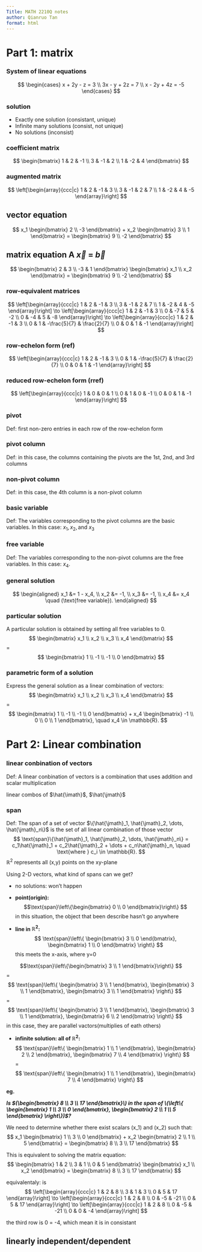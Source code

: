 ```yaml
---
Title: MATH 2210Q notes
author: Qianruo Tan
format: html
---
```

# Part 1: matrix

### System of linear equations
$$
\begin{cases}
x + 2y - z = 3 \\
3x - y + 2z = 7 \\
x - 2y + 4z = -5
\end{cases}
$$

### solution
- Exactly one solution (consistant, unique)
- Infinite many solutions (consist, not unique)
- No solutions (inconsist)

### coefficient matrix
$$
\begin{bmatrix}
1 & 2 & -1 \\
3 & -1 & 2 \\
1 & -2 & 4
\end{bmatrix}
$$

### augmented matrix
$$
\left[\begin{array}{ccc|c}
1 & 2 & -1 & 3 \\
3 & -1 & 2 & 7 \\
1 & -2 & 4 & -5
\end{array}\right]
$$

## vector equation
$$
x_1 
\begin{bmatrix} 
2 \\ 
-3 
\end{bmatrix} 
+ x_2 
\begin{bmatrix} 
3 \\ 
1 
\end{bmatrix} 
= 
\begin{bmatrix} 
9 \\ 
-2 
\end{bmatrix}
$$



## matrix equation A $\vec{x}$ = $\vec{b}$
$$
\begin{bmatrix} 
2 & 3 \\ 
-3 & 1 
\end{bmatrix} 
\begin{bmatrix} 
x_1 \\ 
x_2 
\end{bmatrix} 
=
\begin{bmatrix} 
9 \\ 
-2 
\end{bmatrix}
$$

### row-equivalent matrices
$$
\left[\begin{array}{ccc|c}
1 & 2 & -1 & 3 \\
3 & -1 & 2 & 7 \\
1 & -2 & 4 & -5
\end{array}\right]
\to
\left[\begin{array}{ccc|c}
1 & 2 & -1 & 3 \\
0 & -7 & 5 & -2 \\
0 & -4 & 5 & -8
\end{array}\right]
\to
\left[\begin{array}{ccc|c}
1 & 2 & -1 & 3 \\
0 & 1 & -\frac{5}{7} & \frac{2}{7} \\
0 & 0 & 1 & -1
\end{array}\right]
$$

### row-echelon form (ref)
$$
\left[\begin{array}{ccc|c}
1 & 2 & -1 & 3 \\
0 & 1 & -\frac{5}{7} & \frac{2}{7} \\
0 & 0 & 1 & -1
\end{array}\right]
$$

### reduced row-echelon form (rref)
$$
\left[\begin{array}{ccc|c}
1 & 0 & 0 & 1 \\
0 & 1 & 0 & -1 \\
0 & 0 & 1 & -1
\end{array}\right]
$$

### pivot
Def: first non-zero entries in each row of the row-echelon form

### pivot column
Def: in this case, the columns containing the pivots are the 1st, 2nd, and 3rd columns

### non-pivot column
Def: in this case, the 4th column is a non-pivot column

### basic variable
Def: The variables corresponding to the pivot columns are the basic variables. In this case: $x_1, x_2, \text{and } x_3$

### free variable
Def: The variables corresponding to the non-pivot columns are the free variables. In this case: $x_4$.

### general solution
$$
\begin{aligned}
x_1 &= 1 - x_4, \\
x_2 &= -1, \\
x_3 &= -1, \\
x_4 &= x_4 \quad (\text{free variable}).
\end{aligned}
$$

### particular solution
A particular solution is obtained by setting all free variables to 0.
$$
\begin{bmatrix}
x_1 \\ x_2 \\ x_3 \\ x_4
\end{bmatrix}
$$
=
$$
\begin{bmatrix}
1 \\ -1 \\ -1 \\ 0
\end{bmatrix}
$$

### parametric form of a solution
Express the general solution as a linear combination of vectors:
$$
\begin{bmatrix}
x_1 \\ x_2 \\ x_3 \\ x_4
\end{bmatrix}
$$
=
$$
\begin{bmatrix}
1 \\ -1 \\ -1 \\ 0
\end{bmatrix}
+
x_4
\begin{bmatrix}
-1 \\ 0 \\ 0 \\ 1
\end{bmatrix}, \quad x_4 \in \mathbb{R}.
$$





# Part 2: Linear combination
### linear conbination of vectors
Def: A linear conbination of vectors is a combination that uses addition and scalar multiplication

linear combos of $\hat{\imath}$, $\hat{\jmath}$

### span
Def: The span of a set of vector $\{\hat{\jmath}_1, \hat{\jmath}_2, \dots, \hat{\jmath}_n\}$ is the set of all linear combination of those vector
$$
\text{span}\{\hat{\jmath}_1, \hat{\jmath}_2, \dots, \hat{\jmath}_n\} = c_1\hat{\jmath}_1 + c_2\hat{\jmath}_2 + \dots + c_n\hat{\jmath}_n, \quad \text{where } c_i \in \mathbb{R}.
$$
$\mathbb{R}^2$ represents all (x,y) points on the xy-plane


Using 2-D vectors, what kind of spans can we get?

- no solutions: won't happen

- **point(origin):** 
$$\text{span}\left\{\begin{bmatrix}
0  \\
0 
\end{bmatrix}\right\}
$$
in this situation, the object that been describe hasn't go anywhere

- **line in $\mathbb{R}^2$:**
$$
\text{span}\left\{
\begin{bmatrix}
3 \\
0
\end{bmatrix},
\begin{bmatrix}
1 \\
0
\end{bmatrix}
\right\}
$$
this meets the x-axis, where y=0

$$\text{span}\left\{\begin{bmatrix}
3  \\
1 
\end{bmatrix}\right\}
$$
= 
$$
\text{span}\left\{
\begin{bmatrix}
3 \\
1
\end{bmatrix}, 
\begin{bmatrix}
3 \\
1
\end{bmatrix}, 
\begin{bmatrix}
3 \\
1
\end{bmatrix}
\right\}
$$
= 
$$
\text{span}\left\{
\begin{bmatrix}
3 \\
1
\end{bmatrix}, 
\begin{bmatrix}
3 \\
1
\end{bmatrix}, 
\begin{bmatrix}
6 \\
2
\end{bmatrix}
\right\}
$$
in this case, they are parallel vactors(multiplies of eath others)

- **infinite solution: all of $\mathbb{R}^2$:** 
$$
\text{span}\left\{
\begin{bmatrix}
1 \\
1
\end{bmatrix}, 
\begin{bmatrix}
2 \\
2
\end{bmatrix}, 
\begin{bmatrix}
7 \\
4
\end{bmatrix}
\right\}
$$
=
$$
\text{span}\left\{
\begin{bmatrix}
1 \\
1
\end{bmatrix}, 
\begin{bmatrix}
7 \\
4
\end{bmatrix}
\right\}
$$


**eg.**

***Is $(\begin{bmatrix} 8 \\ 3 \\ 17 \end{bmatrix}\) in the span of \(\left\{ \begin{bmatrix} 1 \\ 3 \\ 0 \end{bmatrix}, \begin{bmatrix} 2 \\ 1 \\ 5 \end{bmatrix} \right\})$?***

We need to determine whether there exist scalars \(x_1\) and \(x_2\) such that:
$$
x_1 
\begin{bmatrix} 
1 \\ 
3 \\ 
0 
\end{bmatrix} 
+ x_2 
\begin{bmatrix} 
2 \\ 
1 \\ 
5 
\end{bmatrix} 
= 
\begin{bmatrix} 
8 \\ 
3 \\ 
17 
\end{bmatrix}
$$

This is equivalent to solving the matrix equation:
$$
\begin{bmatrix} 
1 & 2 \\ 
3 & 1 \\ 
0 & 5 
\end{bmatrix} 
\begin{bmatrix} 
x_1 \\ 
x_2 
\end{bmatrix} 
=
\begin{bmatrix} 
8 \\ 
3 \\ 
17 
\end{bmatrix}
$$

equivalentaly: is 
$$
\left[\begin{array}{ccc|c}
1 & 2 & 8 \\
3 & 1 & 3 \\
0 & 5 & 17
\end{array}\right]
\to
\left[\begin{array}{ccc|c}
1 & 2 & 8 \\
0 & -5 & -21 \\
0 & 5 & 17
\end{array}\right]
\to
\left[\begin{array}{ccc|c}
1 & 2 & 8 \\
0 & -5 & -21 \\
0 & 0 & -4
\end{array}\right]
$$

the third row is 0 = -4, which mean it is in consistant


## linearly independent/dependent